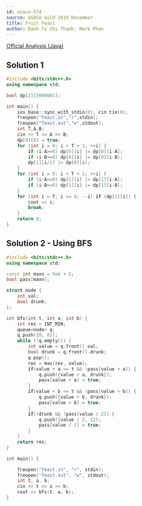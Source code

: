 ---
id: usaco-574
source: USACO Gold 2015 December
title: Fruit Feast
author: Danh Ta Chi Thanh, Mark Phan
---

[Official Analysis (Java)](http://www.usaco.org/current/data/sol_feast_gold_dec15.html)


<LanguageSection>

<CPPSection>

## Solution 1

```cpp
#include <bits/stdc++.h>
using namespace std;

bool dp[2][5000001];

int main() {
	ios_base::sync_with_stdio(0); cin.tie(0);
	freopen("feast.in","r",stdin);
	freopen("feast.out","w",stdout);
	int T,A,B;
	cin >> T >> A >> B;
	dp[0][0] = true;
	for (int i = 0; i < T + 1; ++i) {
		if (i-A>=0) dp[0][i] |= dp[0][i-A];
		if (i-B>=0) dp[0][i] |= dp[0][i-B];
		dp[1][i/2] |= dp[0][i];
	}
	for (int i = 0; i < T + 1; ++i) {
		if (i-A>=0) dp[1][i] |= dp[1][i-A];
		if (i-B>=0) dp[1][i] |= dp[1][i-B];
	}
	for (int i = T; i >= 0; --i) if (dp[1][i]) {
		cout << i;
		break;
	}
	return 0;
}
```

</CPPSection>

</LanguageSection>

## Solution 2 - Using BFS
<LanguageSection>

<CPPSection>

```cpp
#include <bits/stdc++.h>
using namespace std;

const int maxn = 5e6 + 5;
bool pass[maxn];

struct node {
	int val; 
	bool drunk;
};

int bfs(int t, int a, int b) {
	int res = INT_MIN;
	queue<node> q;
	q.push({0, 0});
	while (!q.empty()) {
		int value = q.front().val;
		bool drunk = q.front().drunk;
		q.pop();
		res = max(res, value);
		if(value + a <= t && !pass[value + a]) {
			q.push({value + a, drunk});
			pass[value + a] = true;
		}
		if(value + b <= t && !pass[value + b]) {
			q.push({value + b, drunk});
			pass[value + b] = true;
		}
		if(!drunk && !pass[value / 2]) {
			q.push({value / 2, 1});
			pass[value / 2] = true;
		}
	}
	return res;
}

int main() {

	freopen("feast.in", "r", stdin);
	freopen("feast.out", "w", stdout);
	int t, a, b;
	cin >> t >> a >> b;
	cout << bfs(t, a, b);
}
```
</CPPSection>

</LanguageSection>
